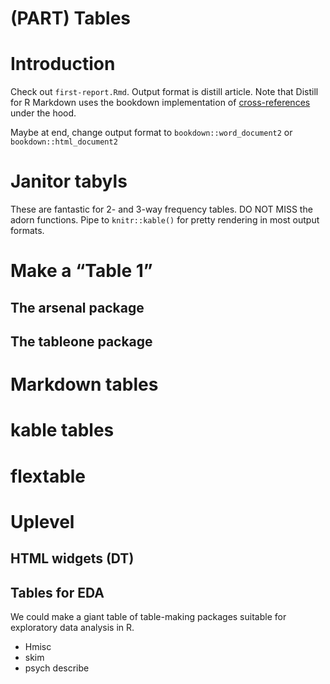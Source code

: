 # (PART) Tables {-}

# Introduction {-}

Check out `first-report.Rmd`. Output format is distill article. Note that Distill for R Markdown uses the bookdown implementation of [cross-references](https://rstudio.github.io/distill/figures.html#cross-references) under the hood.

Maybe at end, change output format to `bookdown::word_document2` or `bookdown::html_document2`

# Janitor tabyls

These are fantastic for 2- and 3-way frequency tables. DO NOT MISS the adorn functions. Pipe to `knitr::kable()` for pretty rendering in most output formats.

# Make a "Table 1"

## The arsenal package

## The tableone package


# Markdown tables

# kable tables

# flextable

# Uplevel {#up-tables}

## HTML widgets (DT)

## Tables for EDA

We could make a giant table of table-making packages suitable for exploratory data analysis in R.

+ Hmisc
+ skim
+ psych describe
